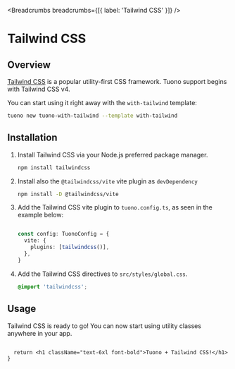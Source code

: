
<MetaTags
  title="Tuono - Tailwind CSS"
  canonical="https://tuono.dev/documentation/styles/css-modules"
/>


<Breadcrumbs breadcrumbs={[{ label: 'Tailwind CSS' }]} />

# Tailwind CSS

## Overview

[Tailwind CSS](https://tailwindcss.com) is a popular utility-first CSS framework.
Tuono support begins with Tailwind CSS v4.

You can start using it right away with the `with-tailwind` template:

```sh
tuono new tuono-with-tailwind --template with-tailwind
```

## Installation

1. Install Tailwind CSS via your Node.js preferred package manager.

   ```sh
   npm install tailwindcss
   ```

2. Install also the `@tailwindcss/vite` vite plugin as `devDependency`

   ```sh
   npm install -D @tailwindcss/vite

3. Add the Tailwind CSS vite plugin to `tuono.config.ts`, as seen in the example below:

   ```ts

   const config: TuonoConfig = {
     vite: {
       plugins: [tailwindcss()],
     },
   }

   ```

4. Add the Tailwind CSS directives to `src/styles/global.css`.

   ```css
   @import 'tailwindcss';
   ```

## Usage

Tailwind CSS is ready to go! You can now start using utility classes anywhere in your app.

```tsx

  return <h1 className="text-6xl font-bold">Tuono + Tailwind CSS!</h1>
}
```
